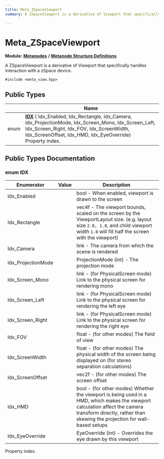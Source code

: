 ```yaml
---
title: Meta_ZSpaceViewport
summary: A ZSpaceViewport is a derivative of Viewport that specifically handles interaction with a zSpace device. 

---
```


# Meta_ZSpaceViewport

**Module:** **[Metanodes](../Modules/group__api__metanodes.mdx)** **/** **[Metanode Structure Definitions](../Modules/group__api__metadefs.mdx)**



A ZSpaceViewport is a derivative of Viewport that specifically handles interaction with a zSpace device. 


`#include <meta_view.hpp>`

## Public Types

|                | Name           |
| -------------- | -------------- |
| enum| **[IDX](../Classes/struct_meta___z_space_viewport.mdx#enum-idx)** { Idx_Enabled, Idx_Rectangle, Idx_Camera, Idx_ProjectionMode, Idx_Screen_Mono, Idx_Screen_Left, Idx_Screen_Right, Idx_FOV, Idx_ScreenWidth, Idx_ScreenOffset, Idx_HMD, Idx_EyeOverride}<br />Property index.  |

## Public Types Documentation

### enum IDX

| Enumerator | Value | Description |
| ---------- | ----- | ----------- |
| Idx_Enabled | | bool - When enabled, viewport is drawn to the screen   |
| Idx_Rectangle | | vec4f - The viewport bounds, scaled on the screen by the ViewportLayout size. (e.g. layout size `2.0, 1.0`, and child viewport width `1.0` will fill half the screen with the viewport)   |
| Idx_Camera | | link - The camera from which the scene is rendered   |
| Idx_ProjectionMode | | ProjectionMode (int) - The projection mode   |
| Idx_Screen_Mono | | link - (for PhysicalScreen mode) Link to the physical screen for rendering mono   |
| Idx_Screen_Left | | link - (for PhysicalScreen mode) Link to the physical screen for rendering the left eye   |
| Idx_Screen_Right | | link - (for PhysicalScreen mode) Link to the physical screen for rendering the right eye   |
| Idx_FOV | | float - (for other modes) The field of view   |
| Idx_ScreenWidth | | float - (for other modes) The physical width of the screen being displayed on (for stereo separation calculations)   |
| Idx_ScreenOffset | | vec2f - (for other modes) The screen offset   |
| Idx_HMD | | bool - (for other modes) Whether the viewport is being used in a HMD, which makes the viewport calculation affect the camera transform directly, rather than skewing the projection for wall-based setups   |
| Idx_EyeOverride | | EyeOverride (int) - Overrides the eye drawn by this viewport   |



Property index. 

